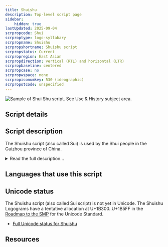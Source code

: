 ```yaml
---
title: Shuishu
description: Top-level script page
sidebar:
    hidden: true
lastUpdated: 2025-09-04
scrpropcode: Shui
scrproptype: logo-syllabary
scrpropname: Shuishu
scrpropshortname: Shuishu script
scrpropstatus: Current
scrpropregion: East Asian
scrpropdirection: vertical (RTL) and horizontal (LTR)
scrpropbaseline: centered
scrpropcase: no
scrpropwspace: none
scrpropisonumkey: 530 (ideographic)
scrpropotcode: unspecified
---
```



![](../images/shui-sample.jpg "Sample of Shui Shu script. See Use & History subject area.")

## Script details

<ScriptDetails />

## Script description

The Shuishu script (also called Sui) is used by the Shui people in the Guizhou province of China.

<details>
<summary>Read the full description...</summary>It is mainly used by the Shui religious priests (Shuishu masters) but it is also used for research and documentation. The script is sometimes even incorporated into needlework.

The Shui language contains forty-four consonants, eight vowels, eight diphthongs and eight tones. The characters in the Shuishu script consist of Chinese variants, primitive pictographs and abstract symbols. It is usually written vertically downward and then towards the left without punctuation.

Shuishu has close to 500 characters. Each Shuishu character basically expresses a concept and stands for a syllable.
</details>

## Languages that use this script

<WsList script='Shui' wsMax='5' />

## Unicode status

The Shuishu script (also called Sui script) is not yet in Unicode. The Shuishu Logograms have a tentative allocation at U+1B300..U+1B5FF  in the [Roadmap to the SMP](http://www.unicode.org/roadmaps/smp/) for the Unicode Standard.

- [Full Unicode status for Shuishu](/scrlang/unicode/shui-unicode)



## Resources

<ScriptResources detailSummary='seemore' />

